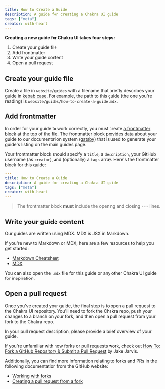 ```yaml
---
title: How to Create a Guide
description: A guide for creating a Chakra UI guide
tags: ["meta"]
creator: with-heart
---
```


**Creating a new guide for Chakra UI takes four steps:**

1. Create your guide file
2. Add frontmatter
3. Write your guide content
4. Open a pull request

## Create your guide file

Create a file in `website/guides` with a filename that briefly describes your
guide in [kebab case][kebab-case]. For example, the path to this guide (the one
you're reading) is `website/guides/how-to-create-a-guide.mdx`.

## Add frontmatter

In order for your guide to work correctly, you must create [a frontmatter
block][frontmatter] at the top of the file. The frontmatter block provides data
about your guide to our documentation system ([gatsby]) that is used to generate
your guide's listing on the main guides page.

Your frontmatter block should specify a `title`, a `description`, your GitHub
username (as `creator`), and (optionally) a `tags` array. Here's the frontmatter
block for this guide:

```yaml
---
title: How to Create a Guide
description: A guide for creating a Chakra UI guide
tags: ["meta"]
creator: with-heart
---

```

> The frontmatter block **must** include the opening and closing `---` lines.

## Write your guide content

Our guides are written using MDX. MDX is JSX in Markdown.

If you're new to Markdown or MDX, here are a few resources to help you get
started:

- [Markdown Cheatsheet][markdown-cheatsheet]
- [MDX][mdx]

You can also open the `.mdx` file for this guide or any other Chakra UI guide
for inspiration.

## Open a pull request

Once you've created your guide, the final step is to open a pull request to the
Chakra UI repository. You'll need to fork the Chakra repo, push your changes to
a branch on your fork, and then open a pull request from your fork to the Chakra
repo.

In your pull request description, please provide a brief overview of your guide.

If you're unfamiliar with how forks or pull requests work, check out [How To:
Fork a GitHub Repository & Submit a Pull Request][how-to-fork-and-pr] by Jake
Jarvis.

Additionally, you can find more information relating to forks and PRs in the
following documentation from the GitHub website:

- [Working with forks][working-with-forks]
- [Creating a pull request from a fork][creating-a-pull-request]

[kebab-case]: https://wiktionary.org/wiki/kebab_case
[frontmatter]:
  https://www.gatsbyjs.org/docs/adding-markdown-pages/#frontmatter-for-metadata-in-markdown-files
[gatsby]: https://www.gatsbyjs.org/
[markdown-cheatsheet]:
  https://github.com/adam-p/markdown-here/wiki/Markdown-Cheatsheet
[mdx]: https://mdxjs.com/getting-started
[how-to-fork-and-pr]: https://jarv.is/notes/how-to-pull-request-fork-github/
[working-with-forks]:
  https://help.github.com/en/github/collaborating-with-issues-and-pull-requests/working-with-forks
[creating-a-pull-request]:
  https://help.github.com/en/github/collaborating-with-issues-and-pull-requests/working-with-forks
